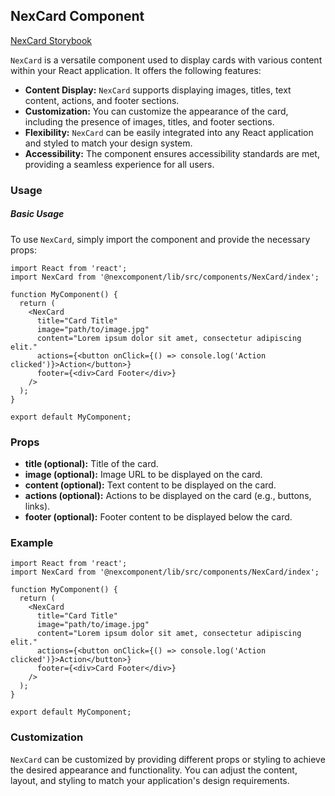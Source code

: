 NexCard Component
-----------------

[NexCard Storybook](http://localhost:6006/?path=/docs/nexcomponent-nexcard--docs)

`NexCard` is a versatile component used to display cards with various content within your React application. It offers the following features:

* **Content Display:** `NexCard` supports displaying images, titles, text content, actions, and footer sections.
* **Customization:** You can customize the appearance of the card, including the presence of images, titles, and footer sections.
* **Flexibility:** `NexCard` can be easily integrated into any React application and styled to match your design system.
* **Accessibility:** The component ensures accessibility standards are met, providing a seamless experience for all users.

### Usage

##### Basic Usage

To use `NexCard`, simply import the component and provide the necessary props:

```tsx
import React from 'react';
import NexCard from '@nexcomponent/lib/src/components/NexCard/index';

function MyComponent() {
  return (
    <NexCard
      title="Card Title"
      image="path/to/image.jpg"
      content="Lorem ipsum dolor sit amet, consectetur adipiscing elit."
      actions={<button onClick={() => console.log('Action clicked')}>Action</button>}
      footer={<div>Card Footer</div>}
    />
  );
}

export default MyComponent;
```

### Props

* **title (optional):** Title of the card.
* **image (optional):** Image URL to be displayed on the card.
* **content (optional):** Text content to be displayed on the card.
* **actions (optional):** Actions to be displayed on the card (e.g., buttons, links).
* **footer (optional):** Footer content to be displayed below the card.

### Example

```tsx
import React from 'react';
import NexCard from '@nexcomponent/lib/src/components/NexCard/index';

function MyComponent() {
  return (
    <NexCard
      title="Card Title"
      image="path/to/image.jpg"
      content="Lorem ipsum dolor sit amet, consectetur adipiscing elit."
      actions={<button onClick={() => console.log('Action clicked')}>Action</button>}
      footer={<div>Card Footer</div>}
    />
  );
}

export default MyComponent;
```

### Customization

`NexCard` can be customized by providing different props or styling to achieve the desired appearance and functionality. You can adjust the content, layout, and styling to match your application's design requirements.